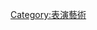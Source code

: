 {{Catnav|頁面分類|人类社会|经济|产业|娱乐}}
{{Catnav|頁面分類|人类社会|社会科学|家政学|休閒}}
{{Catnav|頁面分類|人类社会|生活|文化|娱乐}}
{{Catnav|頁面分類|人类社会|生活|娱乐|休閒}}
{{Catnav|頁面分類|人类社会|生活|娱乐}}
{{Catnav|頁面分類|人类社会|文化|艺术|表演藝術}}
{{Catnav|頁面分類|人类社会|文化|娱乐|休閒}}
{{Catnav|頁面分類|人类社会|文化|娱乐}}
{{Catnav|頁面分類|人文學科|艺术|表演藝術}}
{{Commonscat|Juggling}}

[[Category:表演藝術|Category:表演藝術]]
